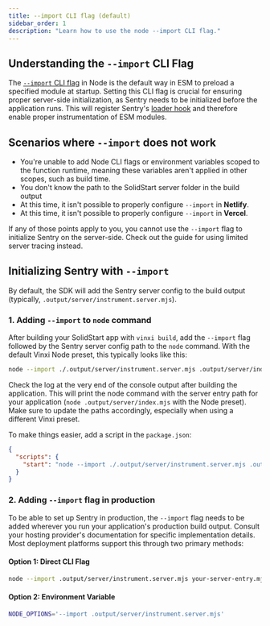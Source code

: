 ```yaml
---
title: --import CLI flag (default)
sidebar_order: 1
description: "Learn how to use the node --import CLI flag."
---
```


## Understanding the `--import` CLI Flag

The [`--import` CLI flag](https://nodejs.org/api/cli.html#--importmodule) in Node is the default way in ESM to preload a specified module at startup.
Setting this CLI flag is crucial for ensuring proper server-side initialization, as Sentry needs to be initialized before the application runs.
This will register Sentry's [loader hook](https://nodejs.org/api/module.html#customization-hooks) and therefore enable proper instrumentation of ESM modules.

## Scenarios where `--import` does not work

- You're unable to add Node CLI flags or environment variables scoped to the function runtime, meaning these variables aren't applied in other scopes, such as build time.
- You don't know the path to the SolidStart server folder in the build output
- At this time, it isn't possible to properly configure `--import` in **Netlify**.
- At this time, it isn't possible to properly configure `--import` in **Vercel**.

If any of those points apply to you, you cannot use the `--import` flag to initialize Sentry on the server-side.
Check out the guide for using <PlatformLink to="/install/limited-server-tracing">limited server tracing</PlatformLink> instead.

## Initializing Sentry with `--import`

By default, the SDK will add the Sentry server config to the build output (typically, `.output/server/instrument.server.mjs`).

### 1. Adding `--import` to `node` command

After building your SolidStart app with `vinxi build`, add the `--import` flag followed by the Sentry server config path to the `node` command.
With the default Vinxi Node preset, this typically looks like this:

```bash
node --import ./.output/server/instrument.server.mjs .output/server/index.mjs
```

Check the log at the very end of the console output after building the application.
This will print the node command with the server entry path for your application (`node .output/server/index.mjs` with the Node preset).
Make sure to update the paths accordingly, especially when using a different Vinxi preset.

To make things easier, add a script in the `package.json`:

```json {filename:package.json}
{
  "scripts": {
    "start": "node --import ./.output/server/instrument.server.mjs .output/server/index.mjs"
  }
}
```

### 2. Adding `--import` flag in production

To be able to set up Sentry in production, the `--import` flag needs to be added wherever you run your application's production build output.
Consult your hosting provider's documentation for specific implementation details.
Most deployment platforms support this through two primary methods:

#### Option 1: Direct CLI Flag
```bash
node --import .output/server/instrument.server.mjs your-server-entry.mjs
```

#### Option 2: Environment Variable
```bash
NODE_OPTIONS='--import .output/server/instrument.server.mjs'
```
